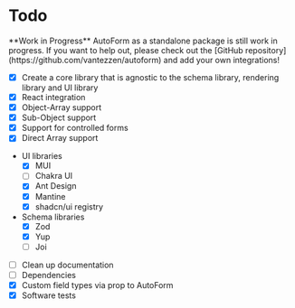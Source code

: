 # Todo


<Callout emoji="🚧">
  **Work in Progress** AutoForm as a standalone package is still work in
  progress. If you want to help out, please check out the [GitHub
  repository](https://github.com/vantezzen/autoform) and add your own
  integrations!
</Callout>

- [x] Create a core library that is agnostic to the schema library, rendering library and UI library
- [x] React integration
- [x] Object-Array support
- [x] Sub-Object support
- [x] Support for controlled forms
- [x] Direct Array support

- UI libraries
  - [x] MUI
  - [ ] Chakra UI
  - [x] Ant Design
  - [x] Mantine
  - [x] shadcn/ui registry
- Schema libraries
  - [x] Zod
  - [x] Yup
  - [ ] Joi
- [ ] Clean up documentation
- [ ] Dependencies
- [x] Custom field types via prop to AutoForm
- [x] Software tests
